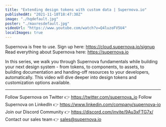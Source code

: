 ```yaml
---
title: "Extending design tokens with custom data | Supernova.io"
publishedAt: "2021-11-18T18:47:38Z"
image: "./hqdefault.jpg"
poster: "./maxresdefault.jpg"
videoUrl: "https://www.youtube.com/watch?v=Q4luzoFV5U4"
localImages: true
---
```


Supernova is free to use. Sign up here: https://cloud.supernova.io/signup
Read everything about Supernova here: https://supernova.io

In this series, we walk you through Supernova fundamentals while building your next design system - from tokens, to components, to assets, to building documentation and handing-off resources to your developers, automatically. This video will dive deeper into design tokens and customization options available.

---

Follow Supernova on Twitter 👉 https://twitter.com/supernova_io
Follow Supernova on LinkedIn 👉 https://www.linkedin.com/company/supernova-io
Join our Discord Community 👉 https://discord.com/invite/9Au3xFTG7x/
Contact our sales team 👉 sales@supernova.io
